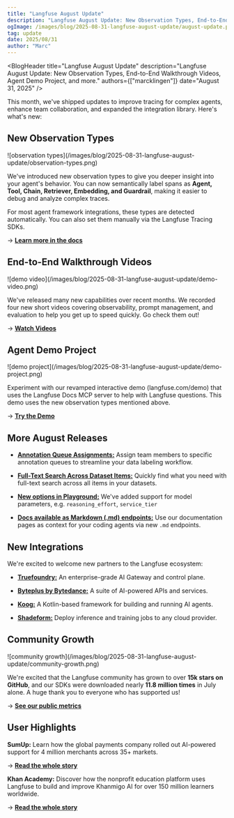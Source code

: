 ```yaml
---
title: "Langfuse August Update"
description: "Langfuse August Update: New Observation Types, End-to-End Walkthrough Videos, Agent Demo Project, and more."
ogImage: /images/blog/2025-08-31-langfuse-august-update/august-update.png
tag: update
date: 2025/08/31
author: "Marc"
---
```



<BlogHeader
  title="Langfuse August Update"
  description="Langfuse August Update: New Observation Types, End-to-End Walkthrough Videos, Agent Demo Project, and more."
  authors={["marcklingen"]}
  date="August 31, 2025"
/>


This month, we've shipped updates to improve tracing for complex agents, enhance team collaboration, and expanded the integration library. Here's what's new:

## New Observation Types

<Frame className="rounded-lg overflow-hidden">
![observation types](/images/blog/2025-08-31-langfuse-august-update/observation-types.png)
</Frame>

We've introduced new observation types to give you deeper insight into your agent's behavior. You can now semantically label spans as **Agent, Tool, Chain, Retriever, Embedding, and Guardrail**, making it easier to debug and analyze complex traces.

For most agent framework integrations, these types are detected automatically. You can also set them manually via the Langfuse Tracing SDKs.

→ **[Learn more in the docs](/changelog/2025-08-27-enhanced-observation-types)**

## End-to-End Walkthrough Videos

<Frame className="rounded-lg overflow-hidden">
![demo video](/images/blog/2025-08-31-langfuse-august-update/demo-video.png)
</Frame>

We've released many new capabilities over recent months. We recorded four new short videos covering observability, prompt management, and evaluation to help you get up to speed quickly. Go check them out!

→ **[Watch Videos](/watch-demo)**

## Agent Demo Project

<Frame className="rounded-lg overflow-hidden">
![demo project](/images/blog/2025-08-31-langfuse-august-update/demo-project.png)
</Frame>

Experiment with our revamped interactive demo (langfuse.com/demo) that uses the Langfuse Docs MCP server to help with Langfuse questions. This demo uses the new observation types mentioned above.

→ **[Try the Demo](/docs/demo)**

## More August Releases

-   **[Annotation Queue Assignments:](/changelog/2025-08-07-annotation-queue-assignments)** Assign team members to specific annotation queues to streamline your data labeling workflow.

-   **[Full-Text Search Across Dataset Items:](/changelog/2025-08-25-full-text-search-for-dataset-items)** Quickly find what you need with full-text search across all items in your datasets.

-   **[New options in Playground:](/changelog/2025-08-14-llm-calls-provider-options)** We've added support for model parameters, e.g. `reasoning_effort`, `service_tier`

-   **[Docs available as Markdown (.md) endpoints:](/changelog/2025-08-07-markdown-endpoints-and-copy-button)** Use our documentation pages as context for your coding agents via new `.md` endpoints.

## New Integrations

We're excited to welcome new partners to the Langfuse ecosystem:

-   **[Truefoundry:](/integrations/gateways/truefoundry)** An enterprise-grade AI Gateway and control plane.

-   **[Byteplus by Bytedance:](/integrations/model-providers/byteplus)** A suite of AI-powered APIs and services.

-   **[Koog:](/integrations/frameworks/koog)** A Kotlin-based framework for building and running AI agents.

-   **[Shadeform:](/blog/2025-08-13-evaluating-model-performance-accross-clouds-with-shadeform-and-langfuse)** Deploy inference and training jobs to any cloud provider.

## Community Growth

<Frame className="rounded-lg overflow-hidden">
![community growth](/images/blog/2025-08-31-langfuse-august-update/community-growth.png)
</Frame>

We're excited that the Langfuse community has grown to over **15k stars on GitHub**, and our SDKs were downloaded nearly **11.8 million times** in July alone. A huge thank you to everyone who has supported us!

→ **[See our public metrics](/about#public-metrics)**

## User Highlights

**SumUp:** Learn how the global payments company rolled out AI-powered support for 4 million merchants across 35+ markets.

<CustomerQuote
  quote="Building on Langfuse we have achieved a 50% deflection rate of conversations that don't go to humans. That is 300,000 monthly merchant requests that no longer require human support – that's 10,000 per day! Even though merchant numbers grow fast; we can focus our resources on more valuable challenges."
  name="Ana Casado"
  role="Head of Operations Data and AI"
  company="SumUp"
  image="/images/customers/sumup/ana-casado.jpg"
/>

→ **[Read the whole story](/customers/sumup)**

**Khan Academy:** Discover how the nonprofit education platform uses Langfuse to build and improve Khanmigo AI for over 150 million learners worldwide.

<CustomerQuote
  quote="Langfuse has really enabled our developers to get extremely fast feedback. When building and deploying features, we can quickly watch how those experiences are going. Langfuse is fundamental to how our developers understand their AI implementations."
  name="Walt Wells"
  role="Staff Software Engineer / ML & Data Infrastructure"
  company="Khan Academy"
  image="/images/customers/khan-academy/walt-wells.jpeg"
/>

→ **[Read the whole story](/customers/khan-academy)**